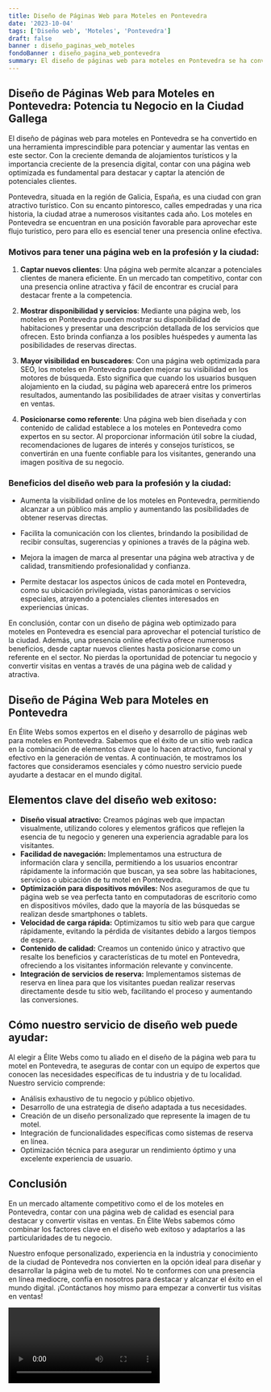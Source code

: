 ```yaml
---
title: Diseño de Páginas Web para Moteles en Pontevedra
date: '2023-10-04'
tags: ['Diseño web', 'Moteles', 'Pontevedra']
draft: false
banner : diseño_paginas_web_moteles
fondoBanner : diseño_pagina_web_pontevedra
summary: El diseño de páginas web para moteles en Pontevedra se ha convertido en una herramienta imprescindible para potenciar y aumentar las ventas en este sector. Con la creciente demanda de alojamientos turísticos y la importancia creciente de la presencia digital, contar con una página web optimizada es fundamental para destacar y captar la atención de potenciales clientes.
---
```


## Diseño de Páginas Web para Moteles en Pontevedra: Potencia tu Negocio en la Ciudad Gallega

El diseño de páginas web para moteles en Pontevedra se ha convertido en una herramienta imprescindible para potenciar y aumentar las ventas en este sector. Con la creciente demanda de alojamientos turísticos y la importancia creciente de la presencia digital, contar con una página web optimizada es fundamental para destacar y captar la atención de potenciales clientes.

Pontevedra, situada en la región de Galicia, España, es una ciudad con gran atractivo turístico. Con su encanto pintoresco, calles empedradas y una rica historia, la ciudad atrae a numerosos visitantes cada año. Los moteles en Pontevedra se encuentran en una posición favorable para aprovechar este flujo turístico, pero para ello es esencial tener una presencia online efectiva.

### Motivos para tener una página web en la profesión y la ciudad:

1. **Captar nuevos clientes**: Una página web permite alcanzar a potenciales clientes de manera eficiente. En un mercado tan competitivo, contar con una presencia online atractiva y fácil de encontrar es crucial para destacar frente a la competencia.

2. **Mostrar disponibilidad y servicios**: Mediante una página web, los moteles en Pontevedra pueden mostrar su disponibilidad de habitaciones y presentar una descripción detallada de los servicios que ofrecen. Esto brinda confianza a los posibles huéspedes y aumenta las posibilidades de reservas directas.

3. **Mayor visibilidad en buscadores**: Con una página web optimizada para SEO, los moteles en Pontevedra pueden mejorar su visibilidad en los motores de búsqueda. Esto significa que cuando los usuarios busquen alojamiento en la ciudad, su página web aparecerá entre los primeros resultados, aumentando las posibilidades de atraer visitas y convertirlas en ventas.

4. **Posicionarse como referente**: Una página web bien diseñada y con contenido de calidad establece a los moteles en Pontevedra como expertos en su sector. Al proporcionar información útil sobre la ciudad, recomendaciones de lugares de interés y consejos turísticos, se convertirán en una fuente confiable para los visitantes, generando una imagen positiva de su negocio.

### Beneficios del diseño web para la profesión y la ciudad:

- Aumenta la visibilidad online de los moteles en Pontevedra, permitiendo alcanzar a un público más amplio y aumentando las posibilidades de obtener reservas directas.

- Facilita la comunicación con los clientes, brindando la posibilidad de recibir consultas, sugerencias y opiniones a través de la página web.

- Mejora la imagen de marca al presentar una página web atractiva y de calidad, transmitiendo profesionalidad y confianza.

- Permite destacar los aspectos únicos de cada motel en Pontevedra, como su ubicación privilegiada, vistas panorámicas o servicios especiales, atrayendo a potenciales clientes interesados en experiencias únicas.

En conclusión, contar con un diseño de página web optimizado para moteles en Pontevedra es esencial para aprovechar el potencial turístico de la ciudad. Además, una presencia online efectiva ofrece numerosos beneficios, desde captar nuevos clientes hasta posicionarse como un referente en el sector. No pierdas la oportunidad de potenciar tu negocio y convertir visitas en ventas a través de una página web de calidad y atractiva.

<GifSeo />

<Cta />

## Diseño de Página Web para Moteles en Pontevedra

En Élite Webs somos expertos en el diseño y desarrollo de páginas web para moteles en Pontevedra. Sabemos que el éxito de un sitio web radica en la combinación de elementos clave que lo hacen atractivo, funcional y efectivo en la generación de ventas. A continuación, te mostramos los factores que consideramos esenciales y cómo nuestro servicio puede ayudarte a destacar en el mundo digital.

## Elementos clave del diseño web exitoso:

- **Diseño visual atractivo:** Creamos páginas web que impactan visualmente, utilizando colores y elementos gráficos que reflejen la esencia de tu negocio y generen una experiencia agradable para los visitantes.
- **Facilidad de navegación:** Implementamos una estructura de información clara y sencilla, permitiendo a los usuarios encontrar rápidamente la información que buscan, ya sea sobre las habitaciones, servicios o ubicación de tu motel en Pontevedra.
- **Optimización para dispositivos móviles:** Nos aseguramos de que tu página web se vea perfecta tanto en computadoras de escritorio como en dispositivos móviles, dado que la mayoría de las búsquedas se realizan desde smartphones o tablets.
- **Velocidad de carga rápida:** Optimizamos tu sitio web para que cargue rápidamente, evitando la pérdida de visitantes debido a largos tiempos de espera.
- **Contenido de calidad:** Creamos un contenido único y atractivo que resalte los beneficios y características de tu motel en Pontevedra, ofreciendo a los visitantes información relevante y convincente.
- **Integración de servicios de reserva:** Implementamos sistemas de reserva en línea para que los visitantes puedan realizar reservas directamente desde tu sitio web, facilitando el proceso y aumentando las conversiones.

## Cómo nuestro servicio de diseño web puede ayudar:

Al elegir a Élite Webs como tu aliado en el diseño de la página web para tu motel en Pontevedra, te aseguras de contar con un equipo de expertos que conocen las necesidades específicas de tu industria y de tu localidad. Nuestro servicio comprende:

- Análisis exhaustivo de tu negocio y público objetivo.
- Desarrollo de una estrategia de diseño adaptada a tus necesidades.
- Creación de un diseño personalizado que represente la imagen de tu motel.
- Integración de funcionalidades específicas como sistemas de reserva en línea.
- Optimización técnica para asegurar un rendimiento óptimo y una excelente experiencia de usuario.

## Conclusión

En un mercado altamente competitivo como el de los moteles en Pontevedra, contar con una página web de calidad es esencial para destacar y convertir visitas en ventas. En Élite Webs sabemos cómo combinar los factores clave en el diseño web exitoso y adaptarlos a las particularidades de tu negocio.

Nuestro enfoque personalizado, experiencia en la industria y conocimiento de la ciudad de Pontevedra nos convierten en la opción ideal para diseñar y desarrollar la página web de tu motel. No te conformes con una presencia en línea mediocre, confía en nosotros para destacar y alcanzar el éxito en el mundo digital. ¡Contáctanos hoy mismo para empezar a convertir tus visitas en ventas!

<Video />

<CtaBot job='Moteles' city='Pontevedra'/>

<Gmaps query='Pontevedra+españa+maps' />